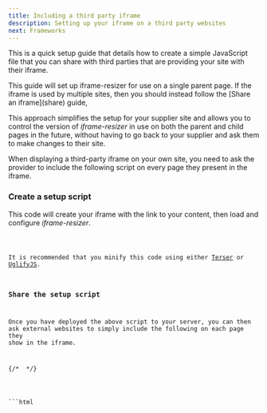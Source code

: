 ```yaml
---
title: Including a third party iframe
description: Setting up your iframe on a third party websites
next: Frameworks
---
```




This is a quick setup guide that details how to create a simple JavaScript file that you can share with
third parties that are providing your site with their iframe. 

<Aside type="tip">
  This guide will set up iframe-resizer for use on a single parent page. If the iframe is used by multiple sites,
  then you should instead follow the [Share an iframe](share) guide,
</Aside>

This approach simplifies the setup for your supplier site and allows you to control the version of _iframe-resizer_ 
in use on both the parent and child pages in the future, without having to go back to your supplier and ask them to
 make changes to their site.

When displaying a third-party iframe on your own site, you need to ask the provider to include the following
script on every page they present in the iframe.

### Create a setup script
This code will create your iframe with the link to your content, then load and configure _iframe-resizer_.

<Code lang="ts" title="include-iframe.js" code={include} />

It is recommended that you minify this code using either [Terser](https://terser.org/) or 
[UglifyJS](https://skalman.github.io/UglifyJS-online/).

### Share the setup script

Once you have deployed the above script to your server, you can then ask external websites
to simply include the following on each page they show in the iframe.

{/* <!-- prettier-ignore-start --> */}

<Tabs>
  <TabItem label="HTML">
```html
<script async src="https://your-domain.com/include-iframe.js">
```
  </TabItem>

</Tabs>
{/* <!-- prettier-ignore-end --> */}

Once the script is deployed and included by your third-party providers, their iframes will be ready for
seamless integration onto your site. 

To complete the setup, follow the steps in the [Parent Page](/setup/parent) setup guide. This will
enable communication between the iframe and the parent page, ensuring proper resizing and functionality.

By following this guide, you have created a setup script that simplifies iframe integration for
third-party providers. This approach ensures version control, simplifies future updates, and provides
a seamless experience for your users.

<FeedbackComponent />
